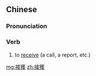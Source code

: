 {{also|接获}}
==Chinese==
{{zh-forms|s=接获}}

===Pronunciation===
{{zh-pron
|m=jiēhuò
|c=zip3 wok6
|cat=v
}}

===Verb===
{{zh-verb}}

# to [[receive]] (a call, a report, etc.)

[[mg:接獲]]
[[zh:接獲]]